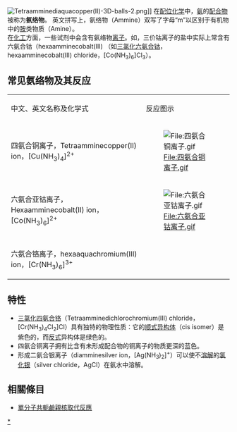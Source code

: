 [[Image:Tetraamminediaquacopper(II)-3D-balls-2.png|thumb]]]]
在[[配位化学|配位化学]]中，[[氨|氨]]的[[配合物|配合物]]被称为'''氨络物'''。 英文拼写上，氨络物（Ammine）双写了字母“m”以区别于有机物中的[[胺|胺]]类物质（Amine）。
<br />在[[化工|化工]]方面，一些试剂中会含有氨络物[[离子|离子]]。如，三价钴离子的盐中实际上常含有六氨合钴（hexaamminecobalt(III) （如[[三氯化六氨合钴|三氯化六氨合钴]]，hexaamminecobalt(III) chloride，[Co(NH<sub>3</sub>)<sub>6</sub>]Cl<sub>3</sub>）。


== 常见氨络物及其反应 ==
{| border="1" 
|-
|中文、英文名称及化学式 || 反应图示
|- 
| 四氨合铜离子，Tetraamminecopper(II) ion，[Cu(NH<sub>3</sub>)<sub>4</sub>]<sup>2+</sup> || [[File:四氨合铜离子.gif|File:四氨合铜离子.gif]]
|- 
| 六氨合亚钴离子，Hexaamminecobalt(II) ion，[Co(NH<sub>3</sub>)<sub>6</sub>]<sup>2+</sup> || [[File:六氨合亚钴离子.gif|File:六氨合亚钴离子.gif]]
|-
| 六氨合铬离子，hexaaquachromium(III) ion，[Cr(NH<sub>3</sub>)<sub>6</sub>]<sup>3+</sup> ||
|}

== 特性 ==
*[[三氯化四氨合铬|三氯化四氨合铬]]（Tetraamminedichlorochromium(III) chloride，[Cr(NH<sub>3</sub>)<sub>4</sub>Cl<sub>2</sub>]Cl）具有独特的物理性质：它的[[顺式|顺式]][[异构体|异构体]]（cis isomer）是紫色的，而[[反式|反式]]异构体是绿色的。
*四氨合铜离子拥有比含有未形成配合物的铜离子的物质更深的蓝色。
*形成二氨合银离子（diamminesilver ion，[Ag(NH<sub>3</sub>)<sub>2</sub>]<sup>+</sup>）可以使不[[溶解|溶解]]的[[氯化银|氯化银]]（silver chloride，AgCl）在氨水中溶解。

==相關條目==
*[[單分子共軛鹼親核取代反應|單分子共軛鹼親核取代反應]]

{{配合物}}
[[Category:氨配合物|*]]
{{化学小作品}}
